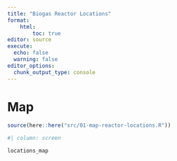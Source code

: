 ```yaml
---
title: "Biogas Reactor Locations"
format: 
    html: 
        toc: true
editor: source
execute: 
  echo: false
  warning: false
editor_options: 
  chunk_output_type: console
---
```


# Map

```r
source(here::here("src/01-map-reactor-locations.R"))
```

```r
#| column: screen

locations_map
```

